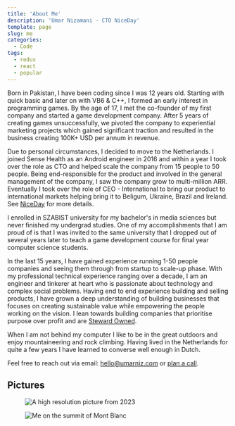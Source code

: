 ```yaml
---
title: 'About Me'
description: 'Umar Nizamani - CTO NiceDay'
template: page
slug: me
categories:
  - Code
tags:
  - redux
  - react
  - popular
---
```


Born in Pakistan, I have been coding since I was 12 years old. Starting with quick basic and later on with VB6 & C++, I formed an early interest in programming games. By the age of 17, I met the co-founder of my first company and started a game development company. After 5 years of creating games unsuccessfully, we pivoted the company to experiential marketing projects which gained significant traction and resulted in the business creating 100K+ USD per annum in revenue.

Due to personal circumstances, I decided to move to the Netherlands. I joined Sense Health as an Android engineer in 2016 and within a year I took over the role as CTO and helped scale the company from 15 people to 50 people. Being end-responsible for the product and involved in the general management of the company, I saw the company grow to multi-million ARR. Eventually I took over the role of CEO - International to bring our product to international markets helping bring it to Beligum, Ukraine, Brazil and Ireland. See [NiceDay](./projects/niceday) for more details.

I enrolled in SZABIST university for my bachelor's in media sciences but never finished my undergrad studies. One of my accomplishments that I am proud of is that I was invited to the same university that I dropped out of several years later to teach a game development course for final year computer science students.

In the last 15 years, I have gained experience running 1-50 people companies and seeing them through from startup to scale-up phase. With my professional technical experience ranging over a decade, I am an engineer and tinkerer at heart who is passionate about technology and complex social problems. Having end to end experience building and selling products, I have grown a deep understanding of building businesses that focuses on creating sustainable value while empowering the people working on the vision. I lean towards building companies that prioritise purpose over profit and are [Steward Owned](https://purpose-economy.org/en/whats-steward-ownership/). 

When I am not behind my computer I like to be in the great outdoors and enjoy mountaineering and rock climbing. Having lived in the Netherlands for quite a few years I have learned to converse well enough in Dutch.

Feel free to reach out via email: hello@umarniz.com or [plan a call](https://cal.com/umarniz).

## Pictures

<figure >

![A high resolution picture from 2023](./2023-umar.png)

</figure>

<figure >

![Me on the summit of Mont Blanc](./mont-blanc-summit.jpg)

</figure>